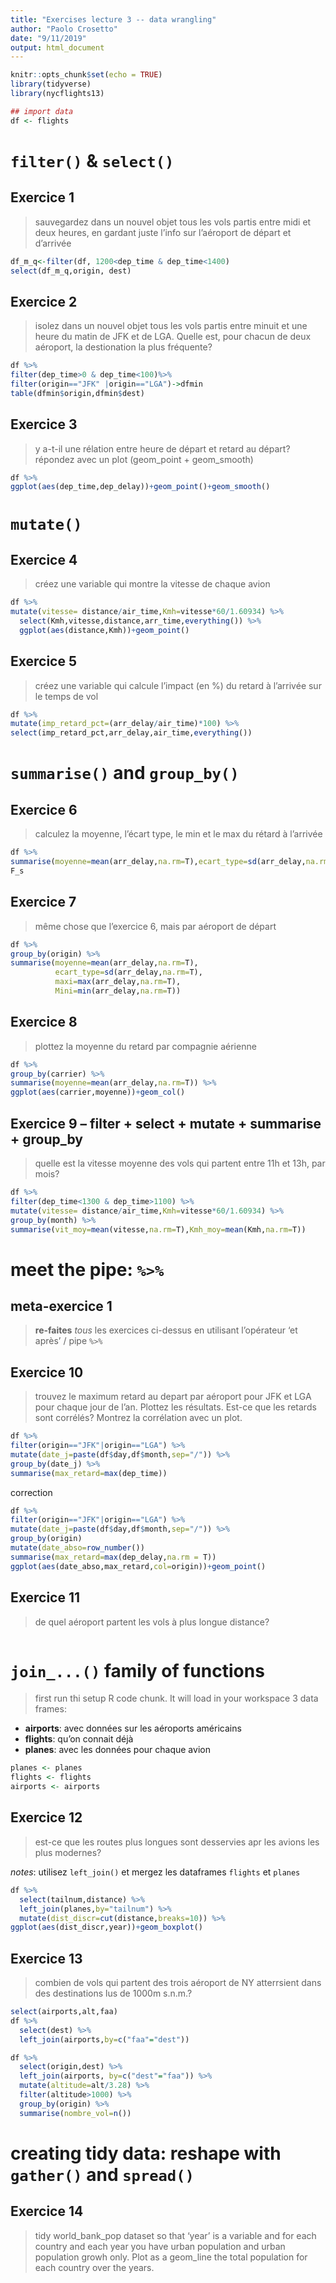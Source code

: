 ```yaml
---
title: "Exercises lecture 3 -- data wrangling"
author: "Paolo Crosetto"
date: "9/11/2019"
output: html_document
---
```


```r
knitr::opts_chunk$set(echo = TRUE)
library(tidyverse)
library(nycflights13)

## import data
df <- flights
```

# `filter()` & `select()`


## Exercice 1

> sauvegardez dans un nouvel objet tous les vols partis entre midi et deux heures, en gardant juste l'info sur l'aéroport de départ et d'arrivée

```r
df_m_q<-filter(df, 1200<dep_time & dep_time<1400)
select(df_m_q,origin, dest)
```

## Exercice 2

> isolez dans un nouvel objet tous les vols partis entre minuit et une heure du matin de JFK et de LGA. Quelle est, pour chacun de deux aéroport, la destionation la plus fréquente? 

```r
df %>% 
filter(dep_time>0 & dep_time<100)%>%
filter(origin=="JFK" |origin=="LGA")->dfmin
table(dfmin$origin,dfmin$dest)
```

## Exercice 3

> y a-t-il une rélation entre heure de départ et retard au départ? répondez avec un plot (geom_point + geom_smooth)

```r
df %>% 
ggplot(aes(dep_time,dep_delay))+geom_point()+geom_smooth()
```

# `mutate()`

## Exercice 4

> créez une variable qui montre la vitesse de chaque avion

```r
df %>% 
mutate(vitesse= distance/air_time,Kmh=vitesse*60/1.60934) %>% 
  select(Kmh,vitesse,distance,arr_time,everything()) %>% 
  ggplot(aes(distance,Kmh))+geom_point()
```


## Exercice 5

> créez une variable qui calcule l'impact (en %) du retard à l'arrivée sur le temps de vol

```r
df %>% 
mutate(imp_retard_pct=(arr_delay/air_time)*100) %>% 
select(imp_retard_pct,arr_delay,air_time,everything())
```


# `summarise()` and `group_by()`

## Exercice 6

> calculez la moyenne, l'écart type, le min et le max du rétard à l'arrivée

```r
df %>% 
summarise(moyenne=mean(arr_delay,na.rm=T),ecart_type=sd(arr_delay,na.rm=T),maxi=max(arr_delay,na.rm=T),Mini=min(arr_delay,na.rm=T))->F_s
F_s
```

## Exercice 7

> même chose que l'exercice 6, mais par aéroport de départ

```r
df %>%
group_by(origin) %>% 
summarise(moyenne=mean(arr_delay,na.rm=T),
          ecart_type=sd(arr_delay,na.rm=T),
          maxi=max(arr_delay,na.rm=T),
          Mini=min(arr_delay,na.rm=T))
```

## Exercice 8

> plottez la moyenne du retard par compagnie aérienne

```r
df %>%
group_by(carrier) %>% 
summarise(moyenne=mean(arr_delay,na.rm=T)) %>% 
ggplot(aes(carrier,moyenne))+geom_col()
```


## Exercice 9 -- filter + select + mutate + summarise + group_by

> quelle est la vitesse moyenne des vols qui partent entre 11h et 13h, par mois?

```r
df %>%
filter(dep_time<1300 & dep_time>1100) %>% 
mutate(vitesse= distance/air_time,Kmh=vitesse*60/1.60934) %>% 
group_by(month) %>% 
summarise(vit_moy=mean(vitesse,na.rm=T),Kmh_moy=mean(Kmh,na.rm=T))

```



# meet the pipe: `%>%`

## meta-exercice 1

> **re-faites** *tous* les exercices ci-dessus en utilisant l'opérateur 'et après' / pipe `%>%`

## Exercice 10

> trouvez le maximum retard au depart par aéroport pour JFK et LGA pour chaque jour de l'an. Plottez les résultats. Est-ce que les retards sont corrélés? Montrez la corrélation avec un plot.

```r
df %>% 
filter(origin=="JFK"|origin=="LGA") %>% 
mutate(date_j=paste(df$day,df$month,sep="/")) %>% 
group_by(date_j) %>% 
summarise(max_retard=max(dep_time)) 
```
correction
```r
df %>% 
filter(origin=="JFK"|origin=="LGA") %>% 
mutate(date_j=paste(df$day,df$month,sep="/")) %>% 
group_by(origin)
mutate(date_abso=row_number())
summarise(max_retard=max(dep_delay,na.rm = T))
ggplot(aes(date_abso,max_retard,col=origin))+geom_point()
```


## Exercice 11

> de quel aéroport partent les vols à plus longue distance?

```r

```

# `join_...()` family of functions

> first run thi setup R code chunk. It will load in your workspace 3 data frames:

- **airports**: avec données sur les aéroports américains
- **flights**: qu'on connait déjà
- **planes**: avec les données pour chaque avion

```r
planes <- planes
flights <- flights
airports <- airports
```

## Exercice 12

> est-ce que les routes plus longues sont desservies apr les avions les plus modernes?

*notes*: utilisez `left_join()` et mergez les dataframes `flights` et `planes`

```r
df %>% 
  select(tailnum,distance) %>% 
  left_join(planes,by="tailnum") %>% 
  mutate(dist_discr=cut(distance,breaks=10)) %>% 
ggplot(aes(dist_discr,year))+geom_boxplot()
```

## Exercice 13

> combien de vols qui partent des trois aéroport de NY atterrsient dans des destinations  lus de 1000m s.n.m.?

```r
select(airports,alt,faa)
df %>% 
  select(dest) %>%
  left_join(airports,by=c("faa"="dest"))
```

```r
df %>% 
  select(origin,dest) %>% 
  left_join(airports, by=c("dest"="faa")) %>% 
  mutate(altitude=alt/3.28) %>% 
  filter(altitude>1000) %>% 
  group_by(origin) %>% 
  summarise(nombre_vol=n())
```


# creating tidy data: reshape with `gather()` and `spread()`

## Exercice 14

> tidy world_bank_pop dataset so that 'year' is a variable and for each country and each year you have urban population and urban population growh only. Plot as a geom_line the total population for each country over the years.

```r

  
```



